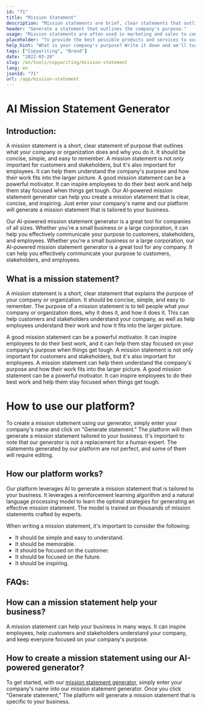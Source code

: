 ```yaml
---
id: "71"
title: "Mission Statement"
description: "Mission statements are brief, clear statements that outline a company's purpose, what it does, and why it exists. They are often used to communicate a company's values and goals, and they can be used as a way to differentiate one company from another."
header: "Generate a statement that outlines the company's purpose."
usage: "Mission statements are often used in marketing and sales to communicate what a company does and why it is different. The following generator can help you design and brainstrom a stylistic mission statement that is closely aligned with your brand."
placeholder: "To provide the best possible products and services to our customers."
help_hint: "What is your company's purpose? Write it down and we'll turn it into a Mission Statement."
tags: ["Copywriting", "Brand"]
date: "2022-03-28"
slug: /en/tools/copywriting/mission-statement
lang: en
jsonId: "71"
url: /app/mission-statement
---
```


# AI Mission Statement Generator

## Introduction:

A mission statement is a short, clear statement of purpose that outlines what your company or organization does and why you do it. It should be concise, simple, and easy to remember. A mission statement is not only important for customers and stakeholders, but it's also important for employees. It can help them understand the company's purpose and how their work fits into the larger picture. A good mission statement can be a powerful motivator. It can inspire employees to do their best work and help them stay focused when things get tough.
Our AI-powered mission statement generator can help you create a mission statement that is clear, concise, and inspiring. Just enter your company's name and our platform will generate a mission statement that is tailored to your business.

Our AI-powered mission statement generator is a great tool for companies of all sizes. Whether you're a small business or a large corporation, it can help you effectively communicate your purpose to customers, stakeholders, and employees.
Whether you're a small business or a large corporation, our AI-powered mission statement generator is a great tool for any company. It can help you effectively communicate your purpose to customers, stakeholders, and employees.

## What is a mission statement?

A mission statement is a short, clear statement that explains the purpose of your company or organization. It should be concise, simple, and easy to remember.
The purpose of a mission statement is to tell people what your company or organization does, why it does it, and how it does it. This can help customers and stakeholders understand your company, as well as help employees understand their work and how it fits into the larger picture.

A good mission statement can be a powerful motivator. It can inspire employees to do their best work, and it can help them stay focused on your company's purpose when things get tough. A mission statement is not only important for customers and stakeholders, but it's also important for employees. A mission statement can help them understand the company's purpose and how their work fits into the larger picture. A good mission statement can be a powerful motivator. It can inspire employees to do their best work and help them stay focused when things get tough.

# How to use our platform?

To create a mission statement using our generator, simply enter your company's name and click on "Generate statement." The platform will then generate a mission statement tailored to your business.
It's important to note that our generator is not a replacement for a human expert. The statements generated by our platform are not perfect, and some of them will require editing.

## How our platform works?

Our platform leverages AI to generate a mission statement that is tailored to your business. It leverages a reinforcement learning algorithm and a natural language processing model to learn the optimal strategies for generating an effective mission statement. The model is trained on thousands of mission statements crafted by experts.

When writing a mission statement, it's important to consider the following:

- It should be simple and easy to understand.
- It should be memorable.
- It should be focused on the customer.
- It should be focused on the future.
- It should be inspiring.

## FAQs:

## How can a mission statement help your business?

A mission statement can help your business in many ways. It can inspire employees, help customers and stakeholders understand your company, and keep everyone focused on your company's purpose.

## How to create a mission statement using our AI-powered generator?

To get started, with our [mission statement generator](/app/mission-statement), simply enter your company's name into our mission statement generator. Once you click "Generate statement," The platform will generate a mission statement that is specific to your business.
